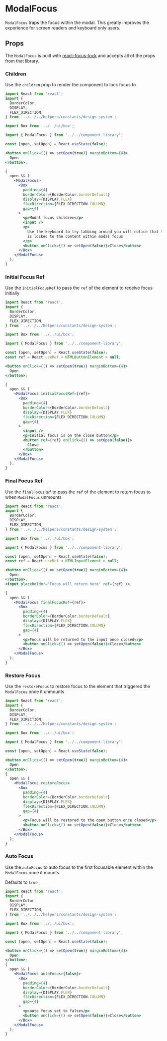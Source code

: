

# ModalFocus

`ModalFocus` traps the focus within the modal. This greatly improves the experience for screen readers and keyboard only users.

<Canvas>
  <Story id="components-componentlibrary-modalfocus--default-story" />
</Canvas>

## Props

The `ModalFocus` is built with [react-focus-lock](https://github.com/theKashey/react-focus-lock) and accepts all of the props from that library.

<ArgsTable of={ModalFocus} />

### Children

Use the `children` prop to render the component to lock focus to

<Canvas>
  <Story id="components-componentlibrary-modalfocus--children" />
</Canvas>

```jsx
import React from 'react';
import {
  BorderColor,
  DISPLAY,
  FLEX_DIRECTION,
} from '../../../helpers/constants/design-system';

import Box from '../../ui/box';

import { ModalFocus } from '../../component-library';

const [open, setOpen] = React.useState(false);

<button onClick={() => setOpen(true)} marginBottom={4}>
  Open
</button>;

{
  open && (
    <ModalFocus>
      <Box
        padding={4}
        borderColor={BorderColor.borderDefault}
        display={DISPLAY.FLEX}
        flexDirection={FLEX_DIRECTION.COLUMN}
        gap={4}
      >
        <p>Modal focus children</p>
        <input />
        <p>
          Use the keyboard to try tabbing around you will notice that the focus
          is locked to the content within modal focus
        </p>
        <button onClick={() => setOpen(false)}>Close</button>
      </Box>
    </ModalFocus>
  );
}
```

### Initial Focus Ref

Use the `initialFocusRef` to pass the `ref` of the element to receive focus initially

<Canvas>
  <Story id="components-componentlibrary-modalfocus--initial-focus-ref" />
</Canvas>

```jsx
import React from 'react';
import {
  BorderColor,
  DISPLAY,
  FLEX_DIRECTION,
} from '../../../helpers/constants/design-system';

import Box from '../../ui/box';

import { ModalFocus } from '../../component-library';

const [open, setOpen] = React.useState(false);
const ref = React.useRef < HTMLButtonElement > null;

<button onClick={() => setOpen(true)} marginBottom={4}>
  Open
</button>;

{
  open && (
    <ModalFocus initialFocusRef={ref}>
      <Box
        padding={4}
        borderColor={BorderColor.borderDefault}
        display={DISPLAY.FLEX}
        flexDirection={FLEX_DIRECTION.COLUMN}
        gap={4}
      >
        <input />
        <p>Initial focus is on the close button</p>
        <button ref={ref} onClick={() => setOpen(false)}>
          Close
        </button>
      </Box>
    </ModalFocus>
  );
}
```

### Final Focus Ref

Use the `finalFocusRef` to pass the `ref` of the element to return focus to when `ModalFocus` unmounts

<Canvas>
  <Story id="components-componentlibrary-modalfocus--final-focus-ref" />
</Canvas>

```jsx
import React from 'react';
import {
  BorderColor,
  DISPLAY,
  FLEX_DIRECTION,
} from '../../../helpers/constants/design-system';

import Box from '../../ui/box';

import { ModalFocus } from '../../component-library';

const [open, setOpen] = React.useState(false);
const ref = React.useRef < HTMLInputElement > null;

<button onClick={() => setOpen(true)} marginBottom={4}>
  Open
</button>;
<input placeholder="Focus will return here" ref={ref} />;

{
  open && (
    <ModalFocus finalFocusRef={ref}>
      <Box
        padding={4}
        borderColor={BorderColor.borderDefault}
        display={DISPLAY.FLEX}
        flexDirection={FLEX_DIRECTION.COLUMN}
        gap={4}
      >
        <p>Focus will be returned to the input once closed</p>
        <button onClick={() => setOpen(false)}>Close</button>
      </Box>
    </ModalFocus>
  );
}
```

### Restore Focus

Use the `restoreFocus` to restore focus to the element that triggered the `ModalFocus` once it unmounts

<Canvas>
  <Story id="components-componentlibrary-modalfocus--restore-focus" />
</Canvas>

```jsx
import React from 'react';
import {
  BorderColor,
  DISPLAY,
  FLEX_DIRECTION,
} from '../../../helpers/constants/design-system';

import Box from '../../ui/box';

import { ModalFocus } from '../../component-library';

const [open, setOpen] = React.useState(false);

<button onClick={() => setOpen(true)} marginBottom={4}>
  Open
</button>;
{
  open && (
    <ModalFocus restoreFocus>
      <Box
        padding={4}
        borderColor={BorderColor.borderDefault}
        display={DISPLAY.FLEX}
        flexDirection={FLEX_DIRECTION.COLUMN}
        gap={4}
      >
        <p>Focus will be restored to the open button once closed</p>
        <button onClick={() => setOpen(false)}>Close</button>
      </Box>
    </ModalFocus>
  );
}
```

### Auto Focus

Use the `autoFocus` to auto focus to the first focusable element within the `ModalFocus` once it mounts

Defaults to `true`

<Canvas>
  <Story id="components-componentlibrary-modalfocus--auto-focus" />
</Canvas>

```jsx
import React from 'react';
import {
  BorderColor,
  DISPLAY,
  FLEX_DIRECTION,
} from '../../../helpers/constants/design-system';

import Box from '../../ui/box';

import { ModalFocus } from '../../component-library';

const [open, setOpen] = React.useState(false);

<button onClick={() => setOpen(true)} marginBottom={4}>
  Open
</button>;
{
  open && (
    <ModalFocus autoFocus={false}>
      <Box
        padding={4}
        borderColor={BorderColor.borderDefault}
        display={DISPLAY.FLEX}
        flexDirection={FLEX_DIRECTION.COLUMN}
        gap={4}
      >
        <p>auto focus set to false</p>
        <button onClick={() => setOpen(false)}>Close</button>
      </Box>
    </ModalFocus>
  );
}
```

